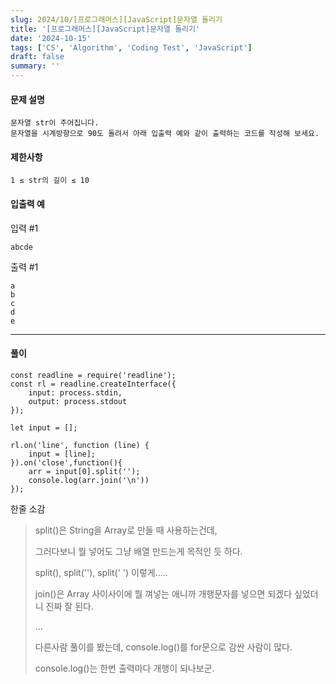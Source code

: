 ```yaml
---
slug: 2024/10/[프로그래머스][JavaScript]문자열 돌리기
title: '[프로그래머스][JavaScript]문자열 돌리기'
date: '2024-10-15'
tags: ['CS', 'Algorithm', 'Coding Test', 'JavaScript']
draft: false
summary: ''
---
```

#### 문제 설명
    문자열 str이 주어집니다.
    문자열을 시계방향으로 90도 돌려서 아래 입출력 예와 같이 출력하는 코드를 작성해 보세요.
#### 제한사항
    1 ≤ str의 길이 ≤ 10
#### 입출력 예
입력 #1

```abcde```

출력 #1

```
a
b
c
d
e
```

---
#### 풀이
````
const readline = require('readline');
const rl = readline.createInterface({
    input: process.stdin,
    output: process.stdout
});

let input = [];

rl.on('line', function (line) {
    input = [line];
}).on('close',function(){
    arr = input[0].split('');
    console.log(arr.join('\n'))
});
````
한줄 소감
> split()은 String을 Array로 만들 때 사용하는건데,
> 
> 그러다보니 뭘 넣어도 그냥 배열 만드는게 목적인 듯 하다.
> 
> split(), split(''), split(' ') 이렇게.....
> 
> join()은 Array 사이사이에 뭘 껴넣는 애니까 개행문자를 넣으면 되겠다 싶었더니 진짜 잘 된다.
> 
> ...
> 
> 다른사람 풀이를 봤는데, console.log()를 for문으로 감싼 사람이 많다.
> 
> console.log()는 한번 출력마다 개행이 되나보군.